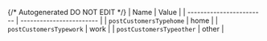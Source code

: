 {/* Autogenerated DO NOT EDIT  */}
| Name                     | Value                    |
| ------------------------ | ------------------------ |
| `postCustomersTypehome`  | home                     |
| `postCustomersTypework`  | work                     |
| `postCustomersTypeother` | other                    |